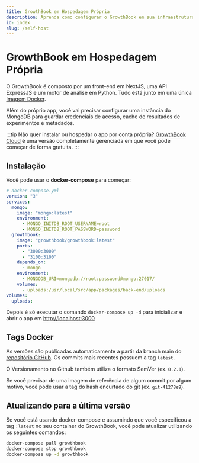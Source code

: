 ```yaml
---
title: GrowthBook em Hospedagem Própria
description: Aprenda como configurar o GrowthBook em sua infraestrutura própria
id: index
slug: /self-host
---
```


# GrowthBook em Hospedagem Própria

O GrowthBook é composto por um front-end em NextJS, uma API ExpressJS e um motor de análise em Python. Tudo está junto em uma única [Imagem Docker](https://hub.docker.com/r/growthbook/growthbook).

Além do próprio app, você vai precisar configurar uma instância do MongoDB para guardar credenciais de acesso, cache de resultados de experimentos e metadados.

:::tip
Não quer instalar ou hospedar o app por conta própria? <a href="https://app.growthbook.io">GrowthBook Cloud</a> é uma versão 
completamente gerenciada em que você pode começar de forma gratuita.
:::

## Instalação

Você pode usar o **docker-compose** para começar:

```yml
# docker-compose.yml
version: "3"
services:
  mongo:
    image: "mongo:latest"
    environment:
      - MONGO_INITDB_ROOT_USERNAME=root
      - MONGO_INITDB_ROOT_PASSWORD=password
  growthbook:
    image: "growthbook/growthbook:latest"
    ports:
      - "3000:3000"
      - "3100:3100"
    depends_on:
      - mongo
    environment:
      - MONGODB_URI=mongodb://root:password@mongo:27017/
    volumes:
      - uploads:/usr/local/src/app/packages/back-end/uploads
volumes:
  uploads:
```

Depois é só executar o comando `docker-compose up -d` para inicializar e abrir o app em [http://localhost:3000](http://localhost:3000)

## Tags Docker

As versões são publicadas automaticamente a partir da branch main do [repositório GitHub](https://github.com/growthbook/growthbook). Os commits mais recentes possuem a tag `latest`.

O Versionamento no Github também utiliza o formato SemVer (ex. `0.2.1`).

Se você precisar de uma imagem de referência de algum commit por algum motivo, você pode usar a tag do hash encurtado do git (ex. `git-41278e9`).

## Atualizando para a última versão

Se você está usando docker-compose e assumindo que você especificou a tag `:latest` no seu container do GrowthBook, você pode atualizar utilizando os seguintes comandos:

```bash
docker-compose pull growthbook
docker-compose stop growthbook
docker-compose up -d growthbook
```
